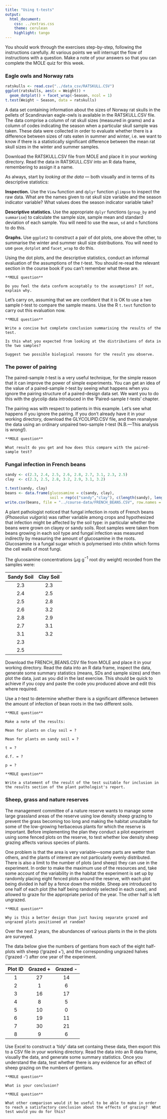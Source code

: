 ```yaml
---
title: "Using t-tests"
output:
  html_document:
    css: ../extras.css
    theme: cerulean
    highlight: tango
---
```


You should work through the exercises step-by-step, following the instructions carefully. At various points we will interrupt the flow of instructions with a question. Make a note of your answers so that you can complete the MOLE quiz for this week.

### Eagle owls and Norway rats

```r
ratskulls <- read.csv("../data_csv/RATSKULL.CSV")
ggplot(ratskulls, aes(x = Weight)) + 
  geom_dotplot() + facet_wrap(~Season, ncol = 1)
t.test(Weight ~ Season, data = ratskulls)
```

A data set containing information about the sizes of Norway rat skulls in the pellets of Scandinavian eagle-owls is available in the RATSKULL.CSV file. The data comprise a column of rat skull sizes (measured in grams) and a column of codes indicating the season when a particular skull sample was taken. These data were collected in order to evaluate whether there is a difference between sizes of rats eaten in summer and winter, i.e. we want to know if there is a statistically significant difference between the mean rat skull sizes in the winter and summer samples.

Download the RATSKULL.CSV file from MOLE and place it in your working directory. Read the data in RATSKULL.CSV into an R data frame, remembering to assign it a name.

As always, start by *looking at the data* — both visually and in terms of its descriptive statistics:

**Inspection.** Use the `View` function and `dplyr` function `glimpse` to inspect the raw data. What are the names given to rat skull size variable and the season indicator variable? What values does the season indicator variable take?

**Descriptive statistics.** Use the appropriate `dplyr` functions (`group_by` and `summarise`) to calculate the sample size, sample mean and standard deviation of each sample. You will need to use the `mean`, `sd` and `n` functions to do this.

**Graphs.** Use `ggplot2` to construct a pair of dot plots, one above the other, to summarise the winter and summer skull size distributions. You will need to use `geom_dotplot` and `facet_wrap` to do this.

Using the dot plots, and the descriptive statistics, conduct an informal evaluation of the assumptions of the *t*-test. You should re-read the relevant section in the course book if you can't remember what these are.

```block
**MOLE question**

Do you feel the data conform acceptably to the assumptions? If not, explain why.
```

Let's carry on, assuming that we are confident that it is OK to use a two sample *t*-test to compare the sample means. Use the R `t.test` function to carry out this evaluation now.

```block
**MOLE question**

Write a concise but complete conclusion summarising the results of the test.

Is this what you expected from looking at the distributions of data in the two samples?

Suggest two possible biological reasons for the result you observe.
```

### The power of pairing

The paired-sample *t*-test is a very useful technique, for the simple reason that it can improve the power of simple experiments. You can get an idea of the value of a paired-sample *t*-test by seeing what happens when you ignore the pairing structure of a paired-design data set. We want you to do this with the glycolip data introduced in the 'Paired-sample *t*-tests' chapter. 

The pairing was with respect to patients in this example. Let's see what happens if you ignore the pairing. If you don't already have it in your working directory, download the GLYCOLIPID.CSV file, and then reanalyse the data using an ordinary unpaired two-sample *t*-test (N.B.---This analysis is wrong!).

```block
**MOLE question**

What result do you get and how does this compare with the paired-sample test?
```

### Fungal infection in French beans

```r
sandy <- c(2.3, 2.4, 2.5, 2.6, 2.8, 2.7, 3.1, 2.3, 2.5)
clay  <- c(2.3, 2.5, 2.8, 3.2, 2.9, 3.1, 3.2)
```

```r
t.test(sandy, clay)
beans <- data.frame(glucosamine = c(sandy, clay),
                    soil = rep(c("sandy","clay"), c(length(sandy), length(clay))))
write.csv(beans, file = "../course-data/FRENCH_BEANS.CSV", row.names = FALSE)
```

A plant pathologist noticed that fungal infection in roots of French beans (*Phaseolus vulgaris*) was rather variable among crops and hypothesized that infection might be affected by the soil type: in particular whether the beans were grown on clayey or sandy soils. Root samples were taken from beans growing in each soil type and fungal infection was measured indirectly by measuring the amount of glucosamine in the roots. Glucosamine is a fungal sugar which is polymerised into chitin which forms the cell walls of most fungi.

The glucosamine concentrations ($\mu$g g$^{-1}$ root dry weight) recorded from the samples were:

| Sandy Soil | Clay Soil |
|:----------:|:---------:|
| 2.3 | 2.3 |
| 2.4 | 2.5 |
| 2.5 | 2.8 |
| 2.6 | 3.2 |
| 2.8 | 2.9 |
| 2.7 | 3.1 |
| 3.1 | 3.2 |
| 2.3 |     |
| 2.5 |     |

Download the FRENCH_BEANS.CSV file from MOLE and place it in your working directory. Read the data into an R data frame, inspect the data, generate some summary statistics (means, SDs and sample sizes) and then plot the data, just as you did in the last exercise. This should be quick to achieve if you copy and paste the code you produced above and edit this where required.

Use a *t*-test to determine whether there is a significant difference between the amount of infection of bean roots in the two different soils.

```block
**MOLE question**

Make a note of the results:

Mean for plants on clay soil = ?

Mean for plants on sandy soil = ?

t = ?

d.f. = ? 

p = ? 
```

```block
**MOLE question**

Write a statement of the result of the test suitable for inclusion in the results section of the plant pathologist's report.
```

### Sheep, grass and nature reserves {#sheep-grass}

The management committee of a nature reserve wants to manage some large grassland areas of the reserve using low density sheep grazing to prevent the grass becoming too long and making the habitat unsuitable for some of the low-growing herbaceous plants for which the reserve is important. Before implementing the plan they conduct a pilot experiment using some fenced plots on the reserve, to test whether low density sheep grazing affects various species of plants.

One problem is that the area is very variable---some parts are wetter than others, and the plants of interest are not particularly evenly distributed. There is also a limit to the number of plots (and sheep) they can use in the experiment. In order to make the maximum use of the resources and, take some account of the variability in the habitat the experiment is set up by randomly placing eight fenced plots around the reserve, with each plot being divided in half by a fence down the middle. Sheep are introduced to one half of each plot (the half being randomly selected in each case), and allowed to graze for the appropriate period of the year. The other half is left ungrazed.

```block
**MOLE question**

Why is this a better design than just having separate grazed and ungrazed plots positioned at random?
```

Over the next 2 years, the abundances of various plants in the in the plots are surveyed.

The data below give the numbers of gentians from each of the eight half-plots with sheep ('grazed +'), and the corresponding ungrazed halves ('grazed -') after one year of the experiment.
  
|   Plot ID  | Grazed + | Grazed - |
|:--------:|:------:|:------:|
| 1 | 27 | 14 |
| 2 | 1 | 6 |
| 3 | 16 | 17 |
| 4 | 8 | 5 |
| 5 | 10 | 0 |
| 6 | 19 | 11 |
| 7 | 30 | 21 |
| 8 | 9 | 6 |
  
Use Excel to construct a 'tidy' data set containg these data, then export this to a CSV file in your working directory. Read the data into an R data frame, visually the data, and generate some summary statistics. Once you understand the data, test whether there is any evidence for an effect of sheep grazing on the numbers of gentians.

```block
**MOLE question**

What is your conclusion?
```

```block
**MOLE question**

What other comparison would it be useful to be able to make in order to reach a satisfactory conclusion about the effects of grazing?  What test would you do for this?
```
